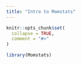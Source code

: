 ```yaml
---
title: "Intro to Momstats"
---
```


```r
knitr::opts_chunk$set(
  collapse = TRUE,
  comment = "#>"
)
```

```r
library(Momstats)
```
